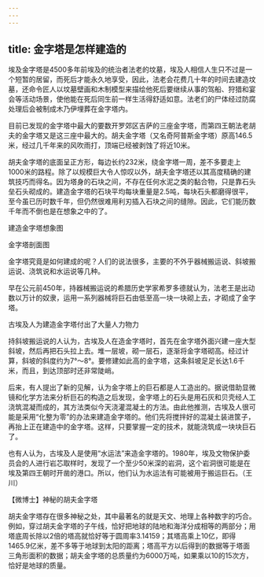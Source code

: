 ```yaml
---
---
---
```

title: 金字塔是怎样建造的
---




埃及金字塔是4500多年前埃及的统治者法老的坟墓，埃及人相信人生只不过是一个短暂的居留，而死后才能永久地享受，因此，法老会花费几十年的时间去建造坟墓，还命令匠人以坟墓壁画和木制模型来描绘他死后要继续从事的驾船、狩猎和宴会等活动场景，使他能在死后同生前一样生活得舒适如意。法老们的尸体经过防腐处理后会被制成木乃伊埋葬在金字塔内。

目前已发现的金字塔中最大的要数开罗郊区吉萨的三座金字塔，而第四王朝法老胡夫的金字塔又是这三座中最大的。胡夫金字塔（又名奇阿普斯金字塔）原高146.5米，经过几千年来的风吹雨打，顶端已经被剥蚀了将近10米。

胡夫金字塔的底面呈正方形，每边长约232米，绕金字塔一周，差不多要走上1000米的路程。除了以规模巨大令人惊叹以外，胡夫金字塔还以其高度精确的建筑技巧而得名。因为塔身的石块之间，不存在任何水泥之类的黏合物，只是靠石头垒石头砌成的。建造金字塔的石块平均每块重量是2.5吨，每块石头都磨得很平，至今虽已历时数千年，但仍然很难用利刃插入石块之间的缝隙。因此，它们能历数千年而不倒也是在想象之中的了。



建造金字塔想象图



金字塔剖面图



金字塔究竟是如何建成的呢？人们的说法很多，主要的不外乎器械搬运说、斜坡搬运说、浇筑说和水运说等几种。

早在公元前450年，持器械搬运说的希腊历史学家希罗多德就认为，法老王是出动数以万计的奴隶，运用一系列器械将巨石由低至高一块一块砌上去，才砌成了金字塔。

古埃及人为建造金字塔付出了大量人力物力



持斜坡搬运说的人认为，古埃及人在造金字塔时，首先在金字塔外面兴建一座大型斜坡，然后再把石头拉上去。堆一层坡，砌一层石，逐渐将金字塔砌高。经过计算，斜坡的斜度约为7°～8°。要修建如此高的金字塔，这条斜坡足足长达1.6千米，而且，到达顶部时还非常陡峭。

后来，有人提出了新的见解，认为金字塔上的巨石都是人工造出的。据说借助显微镜和化学方法来分析巨石的构造之后发现，金字塔上的石头是用石灰和贝壳经人工浇筑混凝而成的，其方法类似今天浇灌混凝土的方法。由此他推测，古埃及人很可能是采用“化整为零”的办法来建造金字塔的。他们先将搅拌好的混凝土装进筐子，再抬上正在建造中的金字塔。这样，只要掌握一定的技术，就能浇筑成一块块巨石了。

也有人认为，古埃及人是使用“水运法”来造金字塔的。1980年，埃及文物保护委员会的人进行岩芯取样时，发现了一个至少50米深的岩洞，这个岩洞很可能是在埃及第四王朝时开凿的港口。所以，他们认为水运法有可能被用于搬运巨石。（王川）





【微博士】神秘的胡夫金字塔

胡夫金字塔存在很多神秘之处，其中最著名的就是天文、地理上各种数字的巧合。例如，穿过胡夫金字塔的子午线，恰好把地球的陆地和海洋分成相等的两部分；用塔底周长除以2倍的塔高就恰好等于圆周率3.14159；其塔高乘上10亿，即得1465.9亿米，差不多等于地球到太阳的距离；塔高平方以后得到的数据等于塔面三角形面积的数据；胡夫金字塔的总质量约为6000万吨，如果乘以10的15次方，恰好是地球的质量。